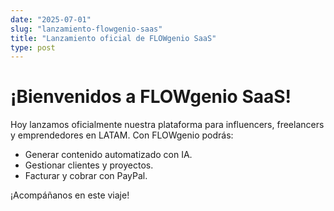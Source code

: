 ```yaml
---
date: "2025-07-01"
slug: "lanzamiento-flowgenio-saas"
title: "Lanzamiento oficial de FLOWgenio SaaS"
type: post
---
```


# ¡Bienvenidos a FLOWgenio SaaS!

Hoy lanzamos oficialmente nuestra plataforma para influencers, freelancers y emprendedores en LATAM. Con FLOWgenio podrás:

- Generar contenido automatizado con IA.
- Gestionar clientes y proyectos.
- Facturar y cobrar con PayPal.

¡Acompáñanos en este viaje!
